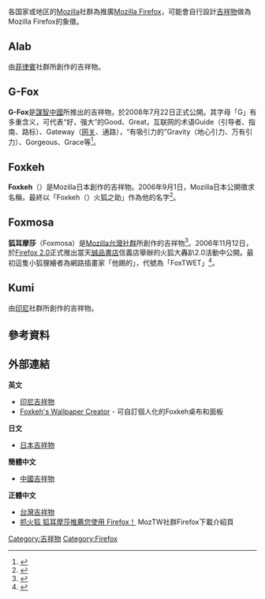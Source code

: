 各国家或地区的[[Mozilla|Mozilla]]社群為推廣[[Mozilla_Firefox|Mozilla Firefox]]，可能會自行設計[[吉祥物|吉祥物]]做為Mozilla Firefox的象徵。

==Alab==
由[[菲律賓|菲律賓]]社群所創作的吉祥物。

==G-Fox==
'''G-Fox'''是[[謀智中國|謀智中國]]所推出的吉祥物，於2008年7月22日正式公開。其字母「G」有多重含义，可代表“好，强大”的Good、Great，互联网的术语Guide（引导者、指南、路标）、Gateway（[[网关|网关]]、通路），“有吸引力的”Gravity（地心引力、万有引力）、Gorgeous、Grace等<ref>{{Cite web |url=http://g-fox.cn/fox.html |title=G-Fox |accessdate=2013-05-20 |archive-date=2013-05-13 |archive-url=https://web.archive.org/web/20130513201735/http://g-fox.cn/fox.html |dead-url=no }}</ref>。

==Foxkeh==
'''Foxkeh'''（{{lang|ja|フォクすけ}}）是Mozilla日本創作的吉祥物。2006年9月1日，Mozilla日本公開徵求名稱，最終以「Foxkeh（{{lang|ja|フォクすけ}}）火狐之助」作為他的名字<ref>{{Cite web |url=http://foxkeh.jp/faq/ |title=フォクすけ＊ブログ - FAQ |accessdate=2011-06-10 |archive-date=2011-07-22 |archive-url=https://web.archive.org/web/20110722104456/http://www.foxkeh.jp/faq/ |dead-url=no }}</ref>。

==Foxmosa==
'''狐耳摩莎'''（Foxmosa）是[[Mozilla台灣社群|Mozilla台灣社群]]所創作的吉祥物<ref>{{Cite web |url=http://moztw.org/foxmosa/ |title=Foxmosa 小莎 |accessdate=2013-05-20 |archive-date=2013-08-08 |archive-url=https://web.archive.org/web/20130808014205/http://moztw.org/foxmosa/ |dead-url=no }}</ref>。2006年11月12日，於[[Mozilla_Firefox歷史#Firefox_2.0|Firefox 2.0]]正式推出當天[[誠品書店|誠品書店]]信義店舉辦的火狐大轟趴2.0活動中公開。最初這隻小狐狸繪者為網路插畫家「他踢的」，代號為「FoxTWET」<ref>{{Cite web |url=http://mozlinks-zh.blogspot.com/2006/11/firefox-2.html |title=Firefox 2 熱潮燒遍全球 台灣社群舉辦慶祝派對 |accessdate=2013-05-20 |archive-date=2014-07-15 |archive-url=https://web.archive.org/web/20140715094101/http://mozlinks-zh.blogspot.com/2006/11/firefox-2.html |dead-url=no }}</ref>。

==Kumi==
由[[印尼|印尼]]社群所創作的吉祥物。

== 參考資料 ==
{{reflist}}

== 外部連結 ==
'''英文'''
* [https://web.archive.org/web/20130102091711/http://kumi.web.id/ 印尼吉祥物]
* [http://wallpapers.foxkeh.com/en/ Foxkeh's Wallpaper Creator]{{Wayback|url=http://wallpapers.foxkeh.com/en/ |date=20110418182249 }} {{en}} - 可自訂個人化的Foxkeh桌布和面板
'''日文'''
* [http://foxkeh.jp/ 日本吉祥物]{{Wayback|url=http://foxkeh.jp/ |date=20110625102032 }}
'''簡體中文'''
* [https://web.archive.org/web/20130513201735/http://g-fox.cn/fox.html 中國吉祥物]
'''正體中文'''
* [http://moztw.org/foxmosa/ 台灣吉祥物]{{Wayback|url=http://moztw.org/foxmosa/ |date=20130808014205 }}
* [https://web.archive.org/web/20110727204815/http://gfx.tw/foxmosa 抓火狐  狐耳摩莎推薦您使用 Firefox！] MozTW社群Firefox下載介紹頁

[[Category:吉祥物|Category:吉祥物]]
[[Category:Firefox|Category:Firefox]]

{{Mozilla}}